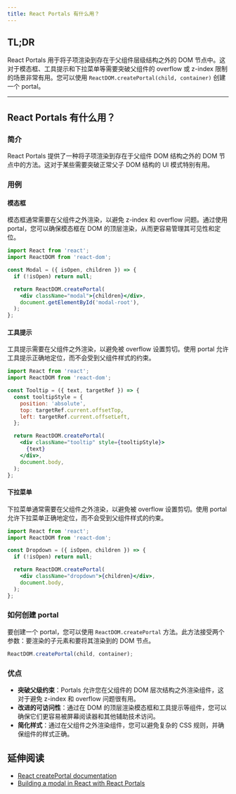 ```yaml
---
title: React Portals 有什么用？
---
```


## TL;DR

React Portals 用于将子项渲染到存在于父组件层级结构之外的 DOM 节点中。这对于模态框、工具提示和下拉菜单等需要突破父组件的 overflow 或 z-index 限制的场景非常有用。您可以使用 `ReactDOM.createPortal(child, container)` 创建一个 portal。

***

## React Portals 有什么用？

### 简介

React Portals 提供了一种将子项渲染到存在于父组件 DOM 结构之外的 DOM 节点中的方法。这对于某些需要突破正常父子 DOM 结构的 UI 模式特别有用。

### 用例

#### 模态框

模态框通常需要在父组件之外渲染，以避免 z-index 和 overflow 问题。通过使用 portal，您可以确保模态框在 DOM 的顶层渲染，从而更容易管理其可见性和定位。

```jsx
import React from 'react';
import ReactDOM from 'react-dom';

const Modal = ({ isOpen, children }) => {
  if (!isOpen) return null;

  return ReactDOM.createPortal(
    <div className="modal">{children}</div>,
    document.getElementById('modal-root'),
  );
};
```

#### 工具提示

工具提示需要在父组件之外渲染，以避免被 overflow 设置剪切。使用 portal 允许工具提示正确地定位，而不会受到父组件样式的约束。

```jsx
import React from 'react';
import ReactDOM from 'react-dom';

const Tooltip = ({ text, targetRef }) => {
  const tooltipStyle = {
    position: 'absolute',
    top: targetRef.current.offsetTop,
    left: targetRef.current.offsetLeft,
  };

  return ReactDOM.createPortal(
    <div className="tooltip" style={tooltipStyle}>
      {text}
    </div>,
    document.body,
  );
};
```

#### 下拉菜单

下拉菜单通常需要在父组件之外渲染，以避免被 overflow 设置剪切。使用 portal 允许下拉菜单正确地定位，而不会受到父组件样式的约束。

```jsx
import React from 'react';
import ReactDOM from 'react-dom';

const Dropdown = ({ isOpen, children }) => {
  if (!isOpen) return null;

  return ReactDOM.createPortal(
    <div className="dropdown">{children}</div>,
    document.body,
  );
};
```

### 如何创建 portal

要创建一个 portal，您可以使用 `ReactDOM.createPortal` 方法。此方法接受两个参数：要渲染的子元素和要将其渲染到的 DOM 节点。

```jsx
ReactDOM.createPortal(child, container);
```

### 优点

* **突破父级约束**：Portals 允许您在父组件的 DOM 层次结构之外渲染组件，这对于避免 z-index 和 overflow 问题很有用。
* **改进的可访问性**：通过在 DOM 的顶层渲染模态框和工具提示等组件，您可以确保它们更容易被屏幕阅读器和其他辅助技术访问。
* **简化样式**：通过在父组件之外渲染组件，您可以避免复杂的 CSS 规则，并确保组件的样式正确。

## 延伸阅读

* [React createPortal documentation](https://react.dev/reference/react-dom/createPortal)
* [Building a modal in React with React Portals](https://blog.logrocket.com/build-modal-with-react-portals/)
